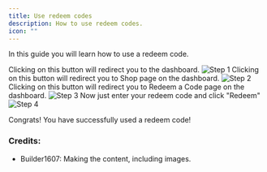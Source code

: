 ```yaml
---
title: Use redeem codes
description: How to use redeem codes.
icon: ""
---
```


In this guide you will learn how to use a redeem code.

<Steps>
  <Step title="Step 1:">
    <Card title="Go to the dashboard" icon="link" href="https://dash.wraithnodes.net">
      Clicking on this button will redirect you to the dashboard.
    </Card>
    <img
      className="block rounded-md"
      src="/images/redeemcode/1.jpg"
      alt="Step 1"
    />
  </Step>
  <Step title="Step 2:">
    <Card title="Go to the Shop section" icon="link" href="https://dash.wraithnodes.net/shop">
      Clicking on this button will redirect you to Shop page on the dashboard.
    </Card>
    <img
      className="block rounded-md"
      src="/images/redeemcode/2.jpg"
      alt="Step 2"
    />
  </Step>
  <Step title="Step 3:">
    <Card title="Go to Redeem a Code on the Bottom Right of your Screen " icon="link" href="https://dash.wraithnodes.net/redeem">
      Clicking on this button will redirect you to Redeem a Code page on the dashboard.
    </Card>
    <img
      className="block rounded-md"
      src="/images/redeemcode/3.jpg"
      alt="Step 3"
    />
  </Step>
  <Step title="Step 4:">
    Now just enter your redeem code and click "Redeem"
    <img
      className="block rounded-md"
      src="/images/redeemcode/4.jpg"
      alt="Step 4"
    />
  </Step>
</Steps>

<Check>Congrats! You have successfully used a redeem code!</Check>

### Credits:
* Builder1607: Making the content, including images.
